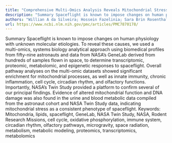 ```yaml
---
title: "Comprehensive Multi-Omics Analysis Reveals Mitochondrial Stress as a Central Biological Hub for Spaceflight Impact"
description: "Summary Spaceflight is known to impose changes on human physiology with unknown molecular etiologies. To reveal these causes, we used a multi-omics, systems biology analytical approach using biomedica..."
authors: "Willian A da Silveira; Hossein Fazelinia; Sara Brin Rosenthal; Evagelia C Laiakis; Man S Kim; Cem Meydan; Yared Kidane; Komal S Rathi; Scott M Smith; Benjamin Stear; Yue Ying; Yuanchao Zhang; Jonathan Foox; Susana Zanello; Brian Crucian; Dong Wang; Adrienne Nugent; Helio A Costa; Sara R Zwart; Sonja Schrepfer; R A Leo Elworth; Nicolae Sapoval; Todd Treangen; Matthew MacKay; Nandan S Gokhale; Stacy M Horner; Larry N Singh; Douglas C Wallace; Jeffrey S Willey; Jonathan C Schisler; Robert Meller; J Tyson McDonald; Kathleen M Fisch; Gary Hardiman; Deanne Taylor; Christopher E Mason; Sylvain V Costes; Afshin Beheshti"
url: https://www.ncbi.nlm.nih.gov/pmc/articles/PMC7870178/
---
```


Summary Spaceflight is known to impose changes on human physiology with unknown molecular etiologies. To reveal these causes, we used a multi-omics, systems biology analytical approach using biomedical profiles from fifty-nine astronauts and data from NASA’s GeneLab derived from hundreds of samples flown in space, to determine transcriptomic, proteomic, metabolomic, and epigenetic responses to spaceflight. Overall pathway analyses on the multi-omic datasets showed significant enrichment for mitochondrial processes, as well as innate immunity, chronic inflammation, cell cycle, circadian rhythm, and olfactory functions. Importantly, NASA’s Twin Study provided a platform to confirm several of our principal findings. Evidence of altered mitochondrial function and DNA damage was also found in the urine and blood metabolic data compiled from the astronaut cohort and NASA Twin Study data, indicating mitochondrial stress as a consistent phenotype of spaceflight. Keywords: Mitochondria, lipids, spaceflight, GeneLab, NASA Twin Study, NASA, Rodent Research Missions, cell cycle, oxidative phosphorylation, immune system, circadian rhythm, olfactory pathways, microgravity, space radiation, metabolism, metabolic modeling, proteomics, transcriptomics, metabolomics
